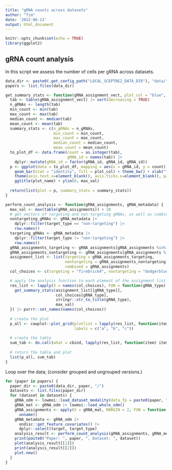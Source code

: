```yaml
---
title: "gRNA counts across datasets"
author: "Tim"
date: '2022-06-13'
output: html_document
---
```


```r
knitr::opts_chunk$set(echo = TRUE)
library(ggplot2)
```

## gRNA count analysis

In this script we assess the number of cells per gRNA across datasets. 

```r
data_dir <- paste0(.get_config_path("LOCAL_SCEPTRE2_DATA_DIR"), "data/")
papers <- list.files(data_dir)
```


```r
get_summary_stats <- function(gRNA_assignment_vect, plot_col = "blue", plot_name, max_val) {
  tab <- table(gRNA_assignment_vect) |> sort(decreasing = TRUE)
  n_gRNAs <- length(tab)
  min_count <- min(tab)
  max_count <- max(tab) 
  median_count <- median(tab)
  mean_count <- mean(tab)
  summary_stats <- c(n_gRNAs = n_gRNAs,
                     min_count = min_count,
                     max_count = max_count,
                     median_count = median_count,
                     mean_count = mean_count)
  to_plot_df <- data.frame(count = as.integer(tab),
                           gRNA_id = names(tab)) |>
    dplyr::mutate(gRNA_id = factor(gRNA_id, gRNA_id, gRNA_id))
  p <- ggplot(data = to_plot_df, mapping = aes(x = gRNA_id, y = count)) +
    geom_bar(stat = "identity", fill = plot_col) + theme_bw() + xlab("") + ylab("Cells/gRNA") + 
    theme(axis.text.x=element_blank(), axis.ticks.x=element_blank(), panel.grid.major.x = element_blank()) +
    ggtitle(plot_name) + ylim(0, max_val)
  
  return(list(plot = p, summary_stats = summary_stats))
}

perform_count_analysis <- function(gRNA_assignments, gRNA_metadata) {
  max_val <- max(table(gRNA_assignments)) + 10
  # get vectors of targeting and non-targeting gRNAs, as well as combined vector
  nontargeting_gRNAs <- gRNA_metadata |>
    dplyr::filter(target_type == "non-targeting") |>
    row.names()
  targeting_gRNAs <- gRNA_metadata |>
    dplyr::filter(target_type != "non-targeting") |>
    row.names()
  gRNA_assignments_targeting <- gRNA_assignments[gRNA_assignments %in% targeting_gRNAs]
  gRNA_assignments_nontargeting <- gRNA_assignments[gRNA_assignments %in% nontargeting_gRNAs]
  assignment_list <- list(targeting = gRNA_assignments_targeting,
                          nontargeting = gRNA_assignments_nontargeting,
                          combined = gRNA_assignments)
  col_choices <- c(targeting = "firebrick4", nontargeting = "dodgerblue4", combined = "darkorchid4")

  # apply the analysis function to each element of the assignment list
  res_list <- lapply(X = names(col_choices), FUN = function(gRNA_type) {
    get_summary_stats(assignment_list[[gRNA_type]],
                      col_choices[gRNA_type],
                      stringr::str_to_title(gRNA_type),
                      max_val)
  }) |> purrr::set_names(names(col_choices))
  
  # create the plot
  p_all <- cowplot::plot_grid(plotlist = lapply(res_list, function(item) item$plot),
                              labels = c("a", "b", "c"))
  
  # create the table
  sum_tab <- do.call(what = cbind, lapply(res_list, function(item) item$summary_stats)) |> t()
  
  # return the table and plot
  list(p_all, sum_tab)
}
```

Loop over the data; (consider grouped and ungrouped versions.)

```r
for (paper in papers) {
  paper_dir <- paste0(data_dir, paper, "/")
  datasets <- list.files(paper_dir)
  for (dataset in datasets) {
    gRNA_odm <- lowmoi::load_dataset_modality(data_fp = paste0(paper, "/", dataset, "/grna_assignment"))
    gRNA_mat <- gRNA_odm |> lowmoi::load_whole_odm()
    gRNA_assignments <- apply(X = gRNA_mat, MARGIN = 2, FUN = function(col) names(which.max(col))) |>
      unname()
    gRNA_metadata <- gRNA_odm |>
      ondisc::get_feature_covariates() |>
      dplyr::select(target, target_type)
    analysis_result <- perform_count_analysis(gRNA_assignments, gRNA_metadata)
    print(paste0("Paper: ", paper, ", Dataset: ", dataset))
    plot(analysis_result[[1]])
    print(analysis_result[[2]])
    plot.new()
  }
}
```

